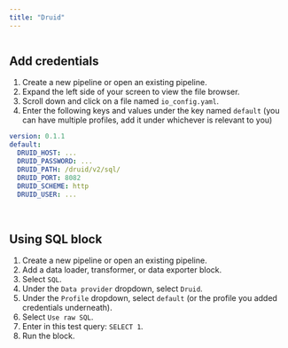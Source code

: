 ```yaml
---
title: "Druid"
---
```


<img noZoom src="https://druid.apache.org/img/druid_nav.png" alt="" />

## Add credentials

1. Create a new pipeline or open an existing pipeline.
2. Expand the left side of your screen to view the file browser.
3. Scroll down and click on a file named `io_config.yaml`.
4. Enter the following keys and values under the key named `default` (you can
   have multiple profiles, add it under whichever is relevant to you)

```yaml
version: 0.1.1
default:
  DRUID_HOST: ...
  DRUID_PASSWORD: ...
  DRUID_PATH: /druid/v2/sql/
  DRUID_PORT: 8082
  DRUID_SCHEME: http
  DRUID_USER: ...
```

<br />

## Using SQL block

1. Create a new pipeline or open an existing pipeline.
2. Add a data loader, transformer, or data exporter block.
3. Select `SQL`.
4. Under the `Data provider` dropdown, select `Druid`.
5. Under the `Profile` dropdown, select `default` (or the profile you added
   credentials underneath).
6. Select `Use raw SQL`.
6. Enter in this test query: `SELECT 1`.
7. Run the block.
